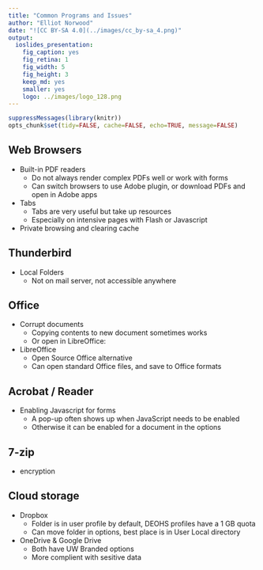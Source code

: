 ```yaml
---
title: "Common Programs and Issues"
author: "Elliot Norwood"
date: "![CC BY-SA 4.0](../images/cc_by-sa_4.png)"
output:
  ioslides_presentation:
    fig_caption: yes
    fig_retina: 1
    fig_width: 5
    fig_height: 3
    keep_md: yes
    smaller: yes
    logo: ../images/logo_128.png
---
```


```r
suppressMessages(library(knitr))
opts_chunk$set(tidy=FALSE, cache=FALSE, echo=TRUE, message=FALSE)
```    


## Web Browsers

- Built-in PDF readers
   - Do not always render complex PDFs well or work with forms
   - Can switch browsers to use Adobe plugin, or download PDFs and open in Adobe apps
  
- Tabs
   - Tabs are very useful but take up resources
   - Especially on intensive pages with Flash or Javascript
  
- Private browsing and clearing cache


## Thunderbird

- Local Folders
    - Not on mail server, not accessible anywhere

## Office

- Corrupt documents
    - Copying contents to new document sometimes works
    - Or open in LibreOffice:

- LibreOffice
    - Open Source Office alternative
    - Can open standard Office files, and save to Office formats


## Acrobat / Reader

- Enabling Javascript for forms
    - A pop-up often shows up when JavaScript needs to be enabled
    - Otherwise it can be enabled for a document in the options



## 7-zip
- encryption


## Cloud storage
- Dropbox
    - Folder is in user profile by default, DEOHS profiles have a 1 GB quota
    - Can move folder in options, best place is in User Local directory

- OneDrive & Google Drive
    - Both have UW Branded options
    - More complient with sesitive data
